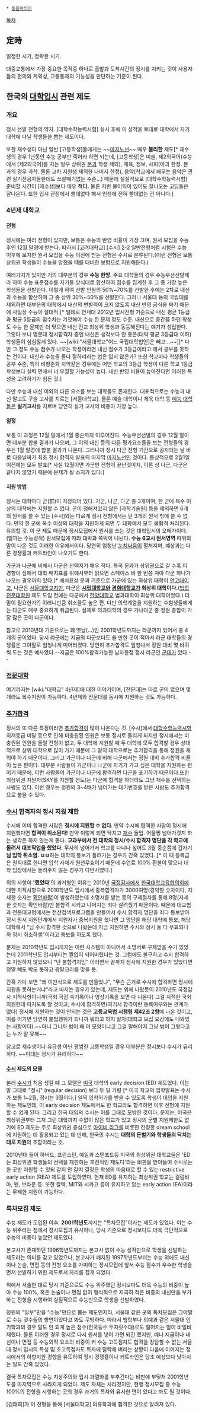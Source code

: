  * [[동음이의어]]

[[목차]]
== 定時 ==
일정한 시기, 정확한 시기.

대중교통에서 가장 중요한 목적중 하나로 출발과 도착시간의 정시를 지키는 것이 사용자들의 편의와 계획성, 교통통제의 기능성을 판단하는 기준이 된다.

== 한국의 [[대학입시]] 관련 제도 ==
=== 개요 ===
정시 선발 전형의 약자. [대학수학능력시험] 실시 후에 이 성적을 토대로 대학에서 자기 대학에 다닐 학생들을 뽑는 제도이다.

또한 재수생이 아닌 일반 [고등학생]들에게는 ~~[[마지노선]]~~ 매우 '''불리한''' 제도[* 재수생의 경우 1년동안 수능 공부만 죽어라 하면 되는데, [고등학생]은 미술, 제2외국어(수능에서 [제2외국어]를 치는 일부 상위권 [[문과]] 학생 제외), 체육, 정보, 사회(이과 한정. 문과의 경우 과학. 물론 교차 지원생 제외한 나머지 한정), 음악(학교에서 배우는 음악은 관련 실기전공자들한테도 쓰잘떼기없는 수준...) 때문에 실질적으로 [대학수학능력시험] 준비할 시간이 [재수생]보다 매우 '''적다.''' 물론 저런 불이익이 있어도 잘나오는 고딩들은 잘나온다. 또한 입시 관점에서 쓸데없다 해서 인생에 전혀 쓸데없는 건 아니다.]

=== 4년제 대학교 ===
==== 전형 ====
정시에는 여러 전형이 있지만, 보통은 수능의 반영 비율이 가장 크며, 원서 모집을 수능 후인 12월 말경에 받는다. 따라서 [고려대학교] [수시] 2-2 일반전형처럼 시험은 수능 이후에 보지만 원서 모집을 수능 이전에 받는 전형은 수시로 분류된다.(이런 전형은 보통 상위권 학생들이 수능을 망쳤을 때를 대비한 보험으로 지원해둔다.) 

여러가지가 있지만 거의 대부분의 경우 '''수능 한방.''' 주요 대학들의 경우 수능우선선발제라 하여 수능 표준점수를 자기들 방식대로 합산하여 점수를 집계한 후 그 중 가장 높은 학생들을 선발한다. 이렇게 하여 선발 인원의 50%~70%를 선발한 후에는 2차로 내신과 수능을 합산하여 그 중 상위 30%~50%를 선발한다. 그러나 서울대 등의 국립대를 제외하면 대부분의 대학에서 내신의 변별력이 크지 않도록 내신 반영 공식을 짜기 때문에 사실상 수능이 절대적.[* 일례로 연세대 2012년 입시전형 기준으로 내신 평균 1등급과 평균 5등급의 점수차는 기껏해야 수능 한 문제 정도 수준. 내신으로 중간쯤 하던 학생도 수능 한 문제만 더 맞으면 내신 전교 최상위 학생과 동등해진다는 얘기가 성립한다. 그렇다 보니 명문대 정시합격자 중엔 내신은 생각보다 안 좋은(대략 평균 3등급대 이하) 학생들이 심심찮게 있다. ~~[wiki:"서울대학교"어느 국립대학법인]은 빼고...~~][* 다만 그 정도 수능 점수가 나오는 학생이라면 내신 점수가 3등급이라고 해서 공부를 못하는 건이다. 내신과 수능을 둘다 잘하리라는 법은 없지 않은가? 또한 학교마다 학생들의 공부 수준, 특히 비평준화 지역같은 경우에는 어떤 학교의 3등급 학생이 다른 학교 1등급 학생보다 실력 면에서 너 우월할 가능성이 높다. 내신 반영 비율이 높아진다면 이러한 특성을 고려하기가 힘든 것.]

다만 수능과 내신 이외의 다른 요소를 보는 대학들도 존재한다. 대표적으로는 수능과 내신 말고도 구술 고사를 치르는 [서울대학교]. 물론 예술 대학이나 체육 대학 등 [[예능 대학]]들은 '''실기고사'''를 치르며 당연히 실기 고사의 비중이 가장 높다.

==== 일정 ====
보통 이 과정은 12월 말에서 1월 중순까지 이루어진다. 수능우선선발의 경우 12월 말이면 대부분 합불 결과가 나오며, 그 이외 내신 등의 다른 평가요소들을 보는 전형들의 경우는 1월 말경에 합불 결과가 나온다. 그러니까 정시 다군 전형 기간으로 공지되는 날 바로 다음날짜가 최초 정시 합격자 발표의 마지막 [[마지노선]]인 것이다. 통상적으로 2월1일 이전에는 모두 발표[* 사실 12월이면 가군만 전형이 끝난것이지, 이론 상 나군, 다군은 끝나지 않았기 때문에 문제가 될 소지가 있다.]

==== 지원 방법 ====
정시는 대학마다 군(群)이 지정되어 있다. 가군, 나군, 다군 총 3개이며, 한 군에 복수 이상의 대학에는 지원할 수 없다. 군이 정해져있지 않은 [과학기술원] 등을 제외하면 6개의 원서를 쓸 수 있는 [수시]와는 다르게 정시 전형에서는 단 3개의 원서 밖에 쓸 수 없다. 만약 한 군에 복수 이상의 대학을 지원하게 되면 두 대학에서 모두 불합격 처리된다. 유의할 것. 이 군 제도 때문에 정시모집에서 원서를 쓰는 것은 대학입시의 오메가이다.(알파는 수능성적) 원서모집에 따라 대박과 쪽박이 나뉜다. '''수능 6교시 원서영역''' 따위의 말이 나온 것도 이러한 이유에서이다. 당연히 엄청난 [[눈치]]싸움이 펼쳐지며, 예상과는 다른 경쟁률과 커트라인이 나오기도 한다.

가군과 나군에 비해서 다군은 선택지가 매우 적다. 특히 문과가 상위권으로 갈 수록 이 경향이 심해서 대학 배치표를 위에서부터 읽으면 스페이스 바 한 번쯤 쳐야 다군 하나가 나오는 경우까지 있다.[* 배치표상 문과 기준으로 가군에 있는 최상위 대학이 [[연고대]]이고, 나군은 [[서울대학교]]지만, 다군은 '''[[시립대학교]]와 [[경희대학교]]가 최상위 대학이다.'''([[법학전문대학원]] 제도 도입 전에는 다군에서 [[한양대학교]] 법과대학이 최상위 대학이었다.) 더 말이 필요한가?] 이러니만큼 취소율도 높은 편. 다만 의학계열을 지원하는 수험생들에게는 다군도 매우 중요하게 취급된다. 실제로 의과대학의 경우 가나다군 중 정원 총합이 가장 많은 곳이 다군이다.

참고로 2010년대 기준으로는 꽤 옛날(...)인 2001학년도까지는 라군까지 있어서 총 4개의 군이었다. 당시 라군에는 지금의 다군보다도 쓸 만한 곳이 적어서 라군 대학들의 경쟁률은 그야말로 엄청나게 미어터졌다. 당연히 추가합격도 엄청나서 정원 대비 몇 바퀴씩 도는 것은 예사였다.--지금은 100%합격가능한 남자한정 정시 라군인 [[군대]]가 있다.--

=== [[전문대학]] ===
여기까지는 [wiki:"대학교" 4년제]에 대한 이야기이며, [전문대]는 따로 군이 없으며 몇 개라도 복수지원이 가능하다. 4년제와 전문대를 동시에 지원하는 것도 가능하다.
=== [[추가합격]] ===
정시의 또 다른 특징이라면 [[추가합격]]이 많이 나온다는 것. [수시]에서 [[대학수학능력시험]] 최저등급 미달 등으로 인해 미충원된 인원은 보통 정시로 돌리게 되지만 정시에서는 미충원된 인원을 돌릴 전형이 없고, 두 대학에 지원할 때 두 대학에 모두 합격할 경우 상대적으로 상위 대학으로 많이 가기 때문에 그 밑의 대학으로는 추가합격을 통해 정원을 채워야 하기 때문이다. 그리고 가군이나 나군에 비해 다군에서는 정원 대비 추가합격 비율이 높은 편이다. 대부분 사람들이 가군이나 나군에 자기가 가고 싶은 대학을 지원하는 편이기 때문에, 이런 사람들이 가군이나 나군에 합격하면 다군을 포기하기 때문이다.또한 최상위권 지원자(SKY를 지원할 정도)는 다군에 합격을 하더라도 그냥 재수를 선택하는 사람도 있다. 이런 경우는 정원의 3~4배가 넘어가는 대기번호를 받은 사람도 추가합격으로 붙을 수 있다.

=== [[수시]] 합격자의 정시 지원 제한 ===
수시에 이미 합격한 사람은 '''정시에 지원할 수 없다'''. 만약 수시에 합격한 사람이 정시에 지원했다면 '''합격이 취소된다!''' 만약 이렇게 되면 닥치고 [[재수]] 돌입.
어물쩡 넘어가겠지 하는 생각은 하지 않는게 좋다. '''교과부에서 전 대학의 정시/수시 합격자 명단을 각 학교에 돌려서 대조작업을 했었다.''' 무사히 넘어가서 학교를 다니나 싶어도 3월 중순쯤에 갑자기 '''님 입학 취소염. ㅂㅂ'''하는 대학의 통보가 들려가는 경우가 간혹 있었다..[* 이 때 등록금은 원칙대로 한다면 입학 자체가 원천무효이기 때문에 수업료 100% 환불이 맞으나 대학 입장에서는 돌려주지 않는 경우가 다반사였다.]

위의 사항이 ''''했었다''''의 과거형인 이유는 2010년 [[국정감사]]에서 [[한국대학교육협의회]]에 대한 지적사항으로 2010학년도 입시에서 중복합격자가 3000여명(경악할 숫자이다, 자세한 숫자는 [[확인바람]])이 발생하였는데 소명서를 받는 등의 구제절차를 통해 8명(자세한 숫자는 확인바람)만 불합격 시키고 나머지는 죄다 살려줬기 때문이다. 때문에 대교협과 전문대교협에서는 전산검색프로그램을 만들어서 수시 합격자 명단을 죄다 통보받아 정시 원서 지원단계에서 지원자가 중복지원을 했다면 그 명단을 해당 대학에 통보, 해당 대학에서  "님 수시 합격한 것으로 나왔는데 지금 지원하면 수시와 정시 둘 다 무효되니까 정시 취소하셈"이라고 통보를 하도록 했다.

문제는 2010학년도 입시까지는 이런 시스템이 아니어서 소명서로 구제받을 수가 있었는데 2011학년도 입시부터는 짤없이 되어버렸다는 것. 그럼에도 불구하고 수시 합격하고 지원하지 않았으니 "난 불합격자임" 이러면서 끝까지 정시에 지원한 경우가 있었다면 정말 빼도 박도 못하고 광탈크리를 맞을 듯.

간혹 가다 보면 "왜 이딴식으로 제도를 만들었냐", "무슨 근거로 수시에 합격하면 정시에 지원을 못하는거냐"라고 따지는 경우가 있는데, 제도는 위에 나왔듯이 2010년도 국정감사 지적사항이니까(국회 국감 속기록이나 영상기록을 보면 다 나온다) 그걸 지적한 국회의원한테 따지도록 할 것이고, 수시에 합격하면(여기서 합격이란 등록여부와는 관계가 없다) 정시에 지원하는 것이 안되는 것은 '''고등교육법 시행령 제42조 2항'''에 나온 것이고, 이를 어기면 당연히 불법행위가 되니까 뭐라고 하지 말자(대학교 모집 요강에도 나와있는 사항이다).~~아니 그니까 법이 왜 이 모양이냐고 그걸 말해야지 그냥 법이 그렇다고는 누가 말 못해~~

참고로 재수생이나 유급생 아닌 평범한 고등학생일 경우 대부분은 정시보다 수시가 유리하다. 
~~미대는 정시가 유리하다~~

==== [[수시]] 제도의 모델 ====
본래 [[수시]]가 처음 생길 때 그 모델은 [[미국]] 대학의 early decision (ED) 제도였다. 이는 말 그대로 "정시" (regular decision) 보다 두 달 가량 [* 미국 학교의 입학발표는 수시가 보통 1~2월, 정시는 3월이다.] 일찍 입학허가를 받을 수 있도록 학생이 대입을 지원하는 제도인데, 이 early decision 제도에서도 한 학교라도 합격하면 이후 전형에 지원할 수 없게 된다. 그리고 한국 대입의 수시는 이를 그대로 모방한 것이다. 문제는, 미국은 최상위권부터 그저 그런 대학까지 수없이 많은 학교가 있고 정시의 군별 지원제한도 없기에 ED 제도는 주로 최상위권 중심으로 [[아이비 리그]]를 비롯한 진정한 dream school에 지원하는 데 활용되고 있는 데 반해, 한국의 수시는 '''대학의 돈벌기와 학생들의 닥치는대로 지원'''의 조합이라는 것.

2010년대 들어 하버드, 프린스턴, 예일과 스탠포드등 미국의 최상위권 대학교들은 'ED는 최상위권 학생들의 선택을 제한하는 후진적인 제도다'라는 비판을 받아들여 수시로는 한 곳만 지원할 수 있되 갈지 안 갈지 결정은 학생의 마음대로 할 수 있는 restrictive early action (REA) 제도를 도입하였다. 현재 ED를 유지하는 최상위권 학교는 컬럼비아, 펜, 브라운 등. 또한 칼텍, MIT와 시카고 등이 유지하고 있는 early action (EA)이라는 무제한 지원이 가능하다.

=== 특차모집 제도 ===
수능 제도가 도입된 이후, '''2001학년도'''까지는 "특차모집"이라는 제도가 있었다. 이는 수능 위주라는 점에서 정시모집과 유사하나, 당시 기준으로 정시보다도 더욱 극단적으로 수능의 비중이 높았던 제도였다. 

본고사가 존재하던 1996학년도까지는 본고사 없이 수능 성적만으로 학생을 선발하는 제도라는 의미를 갖고 있었으나, 본고사가 폐지된 1997학년도부터는 수능 외에도 내신이나 논술, 면접 등의 전형 요소를 가미하는 정시모집에 앞서 수능 점수가 우수한 학생을 먼저 선발하기 위한 제도로서 자리를 잡게 되었다.

위에서 서술한 대로 당시 기준으로도 수능 위주였던 정시보다도 더욱 수능의 비중이 높아 수능 100%, 혹은 논술이나 면접 없이 형식적으로 지극히 적은 비중의 내신만을 부가하는 전형을 시행하여 실질적으로 수능만으로 학생을 선발하였다.

정원의 "일부"만을 "수능"만으로 뽑는 제도인지라, 서울대 같은 곳의 특차모집은 그야말로 수능 굇수들의 향연이었다고 봐도 무방하다. 따라서 법학부나 의예과 같은 서울대 인기학과의 경우 말도 안 되게 높은 점수(전국등수 두자릿수대)로도 떨어지는 일이 비일비재했다. 물론 이러한 경우 정시로 다시 원서를 넣어 가면 되긴 했지만, 예나 지금이나 내신이나 면접 등 수능외적 요소의 비중이 커 수능 고득점자도 합격을 장담할 수 없는 서울대 정시 입시의 특성 및 초고득점자도 특차에 탈락해 버리는 상황이 다음에 이어지는 정시에서의 하향지원 경향을 유도하여 정시 경쟁률이나 커트라인은 당초 예상보다 낮아지는 일도 간혹 있었다.

결국 특차모집은 수능 지상주의와 입시 과열화를 부추긴다는 비판에 부딪쳐 2001학년도를 마지막으로 사라지게 되었다. 제도 자체는 사라졌지만, 현행 정시모집 중 수능 100%의 전형을 시행하는 곳의 경우 과거의 특차와 유사한 면이 있다고 봐도 될 것이다.

[김태희]가 이 전형을 통해 [서울대학교] 의류학과에 합격한 것으로 알려져 있다.
